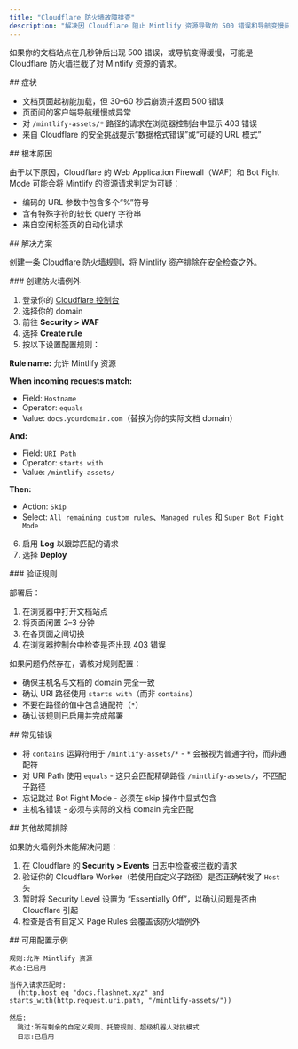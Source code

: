 ```yaml
---
title: "Cloudflare 防火墙故障排查"
description: "解决因 Cloudflare 阻止 Mintlify 资源导致的 500 错误和导航变慢问题"
---
```


如果你的文档站点在几秒钟后出现 500 错误，或导航变得缓慢，可能是 Cloudflare 防火墙拦截了对 Mintlify 资源的请求。

<div id="symptoms">
  ## 症状
</div>

- 文档页面起初能加载，但 30–60 秒后崩溃并返回 500 错误
- 页面间的客户端导航缓慢或异常
- 对 `/mintlify-assets/*` 路径的请求在浏览器控制台中显示 403 错误
- 来自 Cloudflare 的安全挑战提示“数据格式错误”或“可疑的 URL 模式”

<div id="root-cause">
  ## 根本原因
</div>

由于以下原因，Cloudflare 的 Web Application Firewall（WAF）和 Bot Fight Mode 可能会将 Mintlify 的资源请求判定为可疑：

- 编码的 URL 参数中包含多个“%”符号
- 含有特殊字符的较长 query 字符串
- 来自空闲标签页的自动化请求

<div id="solution">
  ## 解决方案
</div>

创建一条 Cloudflare 防火墙规则，将 Mintlify 资产排除在安全检查之外。

<div id="create-the-firewall-exception">
  ### 创建防火墙例外
</div>

1. 登录你的 [Cloudflare 控制台](https://dash.cloudflare.com/)
2. 选择你的 domain
3. 前往 **Security > WAF**
4. 选择 **Create rule**
5. 按以下设置配置规则：

**Rule name:** 允许 Mintlify 资源

**When incoming requests match:**

- Field: `Hostname`
- Operator: `equals`
- Value: `docs.yourdomain.com`（替换为你的实际文档 domain）

**And:**

- Field: `URI Path`
- Operator: `starts with`
- Value: `/mintlify-assets/`

**Then:**

- Action: `Skip`
- Select: `All remaining custom rules`、`Managed rules` 和 `Super Bot Fight Mode`

6. 启用 **Log** 以跟踪匹配的请求
7. 选择 **Deploy**

<div id="verify-the-rule">
  ### 验证规则
</div>

部署后：

1. 在浏览器中打开文档站点
2. 将页面闲置 2–3 分钟
3. 在各页面之间切换
4. 在浏览器控制台中检查是否出现 403 错误

如果问题仍然存在，请核对规则配置：

- 确保主机名与文档的 domain 完全一致
- 确认 URI 路径使用 `starts with`（而非 `contains`）
- 不要在路径的值中包含通配符（`*`）
- 确认该规则已启用并完成部署

<div id="common-mistakes">
  ## 常见错误
</div>

- 将 `contains` 运算符用于 `/mintlify-assets/*` - `*` 会被视为普通字符，而非通配符
- 对 URI Path 使用 `equals` - 这只会匹配精确路径 `/mintlify-assets/`，不匹配子路径
- 忘记跳过 Bot Fight Mode - 必须在 skip 操作中显式包含
- 主机名错误 - 必须与实际的文档 domain 完全匹配

<div id="additional-troubleshooting">
  ## 其他故障排除
</div>

如果防火墙例外未能解决问题：

1. 在 Cloudflare 的 **Security > Events** 日志中检查被拦截的请求
2. 验证你的 Cloudflare Worker（若使用自定义子路径）是否正确转发了 `Host` 头
3. 暂时将 Security Level 设置为 “Essentially Off”，以确认问题是否由 Cloudflare 引起
4. 检查是否有自定义 Page Rules 会覆盖该防火墙例外

<div id="example-working-configuration">
  ## 可用配置示例
</div>

```
规则:允许 Mintlify 资源
状态:已启用

当传入请求匹配时:
  (http.host eq "docs.flashnet.xyz" and starts_with(http.request.uri.path, "/mintlify-assets/"))

然后:
  跳过:所有剩余的自定义规则、托管规则、超级机器人对抗模式
  日志:已启用
```
